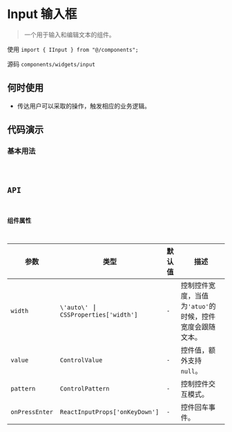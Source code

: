 # Input 输入框

> 一个用于输入和编辑文本的组件。

使用 `import { IInput } from "@/components";`

源码 `components/widgets/input`

## 何时使用

* 传达用户可以采取的操作，触发相应的业务逻辑。

## 代码演示

### 基本用法

<code src='./demos/basic' />


## API

### 组件属性

| 参数 | 类型 | 默认值 | 描述 |
| ---------------- | -------------------------------------- | ------------ | ------------ |
| `width`          | `\'auto\'` \| `CSSProperties['width']` | `-`          | 控制控件宽度，当值为`'atuo'`的时候，控件宽度会跟随文本。|
| `value`          | `ControlValue`                         | `-`          | 控件值，额外支持`null`。|
| `pattern`        | `ControlPattern`                       | `-`          | 控制控件交互模式。|
| `onPressEnter`   | `ReactInputProps['onKeyDown']`         | `-`          | 控件回车事件。|
